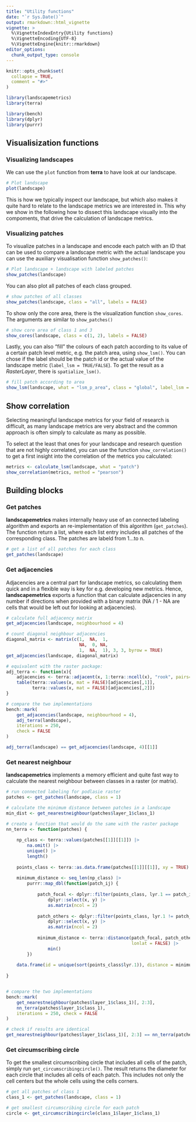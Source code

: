 ---
title: "Utility functions"
date: "`r Sys.Date()`"
output: rmarkdown::html_vignette
vignette: >
  %\VignetteIndexEntry{Utility functions}
  %\VignetteEncoding{UTF-8}
  %\VignetteEngine{knitr::rmarkdown}
editor_options: 
  chunk_output_type: console
---

```{r setup, include = FALSE}
knitr::opts_chunk$set(
  collapse = TRUE,
  comment = "#>"
)
```

```{r load_libraries_hidden, eval=TRUE, echo=FALSE, message=FALSE, results='hide'}
library(landscapemetrics)
library(terra)

library(bench)
library(dplyr)
library(purrr)
```

## Visualisization functions

### Visualizing landscapes
We can use the `plot` function from **terra** to have look at our landscape.

```{r fig.height=12, fig.asp=0.50, fig.align='center', fig.retina = 2}
# Plot landscape
plot(landscape) 
```

This is how we typically inspect our landscape, but which also makes it quite hard to relate to the landscape metrics we are interested in. This why we show in the following how to dissect this landscape visually into the compoments, that drive the calculation of landscape metrics.

### Visualizing patches

To visualize patches in a landscape and encode each patch with an ID that can be used to compare a landscape metric with the actual landscape you can use the auxiliary visualisation function `show_patches()`:

```{r fig.height=12, fig.asp=0.50, fig.align='center', fig.retina = 2}
# Plot landscape + landscape with labeled patches
show_patches(landscape) 
```

You can also plot all patches of each class grouped.

```{r fig.width=7, fig.height=7, fig.asp=0.50, fig.align='center', fig.retina = 2}
# show patches of all classes
show_patches(landscape, class = "all", labels = FALSE)
```

To show only the core area, there is the visualization function `show_cores`. The arguments are similar to `show_patches()`

```{r fig.width=7, fig.height=7, fig.asp=0.50, fig.align='center', fig.retina = 2}
# show core area of class 1 and 3
show_cores(landscape, class = c(1, 2), labels = FALSE)
```

Lastly, you can also "fill" the colours of each patch according to its value of a certain patch level metric, e.g. the patch area, using `show_lsm()`. You can chose if the label should be the patch id or the actual value of the landscape metric (`label_lsm = TRUE/FALSE`). To get the result as a *RasterLayer*, there is `spatialize_lsm()`.

```{r fig.width=7, fig.height=7, fig.asp=0.50, fig.align='center', fig.retina = 2}
# fill patch according to area
show_lsm(landscape, what = "lsm_p_area", class = "global", label_lsm = TRUE)
```

## Show correlation

Selecting meaningful landscape metrics for your field of research is difficult, as many landscape metrics are very abstract and the common approach is often simply to calculate as many as possible.

To select at the least that ones for your landscape and research question that are not highly correlated, you can use the function `show_correlation()` to get a first insight into the correlation of the metrics you calculated:

```{r fig.width=7, fig.height=7, fig.align="center", fig.asp=0.50, fig.align='center', fig.retina = 2}
metrics <- calculate_lsm(landscape, what = "patch")
show_correlation(metrics, method = "pearson")
```

## Building blocks

### Get patches
**landscapemetrics** makes internally heavy use of an connected labeling algorithm and exports an re-implementation of this algorithm (`get_patches`). The function return a list, where each list entry includes all patches of the corresponding class. The patches are labeld from 1...to n. 

```{r}
# get a list of all patches for each class
get_patches(landscape)
```

### Get adjacencies
Adjacencies are a central part for landscape metrics, so calculating them quick and in a flexible way is key for e.g. developing new metrics. Hence, **landscapemetrics** exports a function that can calculate adjacencies in any number if directions when provided with a binary matrix (NA / 1 - NA are cells that would be left out for looking at adjacencies).

```{r}
# calculate full adjacency matrix
get_adjacencies(landscape, neighbourhood = 4)

# count diagonal neighbour adjacencies
diagonal_matrix <- matrix(c(1,  NA,  1,
                            NA,  0, NA,
                            1,  NA,  1), 3, 3, byrow = TRUE)
get_adjacencies(landscape, diagonal_matrix)

# equivalent with the raster package:
adj_terra <- function(x){
    adjacencies <- terra::adjacent(x, 1:terra::ncell(x), "rook", pairs=TRUE)
    table(terra::values(x, mat = FALSE)[adjacencies[,1]],
          terra::values(x, mat = FALSE)[adjacencies[,2]])
}

# compare the two implementations
bench::mark(
    get_adjacencies(landscape, neighbourhood = 4),
    adj_terra(landscape),
    iterations = 250, 
    check = FALSE
)

adj_terra(landscape) == get_adjacencies(landscape, 4)[[1]]
```

### Get nearest neighbour

**landscapemetrics** implements a memory efficient and quite fast way to calculate the nearest neighbour between classes in a raster (or matrix).

```{r}
# run connected labeling for podlasie raster
patches <- get_patches(landscape, class = 1)

# calculate the minimum distance between patches in a landscape
min_dist <- get_nearestneighbour(patches$layer_1$class_1)

# create a function that would do the same with the raster package
nn_terra <- function(patches) {
    
    np_class <- terra::values(patches[[1]][[1]]) |>
        na.omit() |>
        unique() |>
        length()
    
    points_class <- terra::as.data.frame(patches[[1]][[1]], xy = TRUE)
    
    minimum_distance <- seq_len(np_class) |>
        purrr::map_dbl(function(patch_ij) {
            
            patch_focal <- dplyr::filter(points_class, lyr.1 == patch_ij) |> 
                dplyr::select(x, y) |> 
                as.matrix(ncol = 2)
            
            patch_others <- dplyr::filter(points_class, lyr.1 != patch_ij) |> 
                dplyr::select(x, y) |> 
                as.matrix(ncol = 2)
            
            minimum_distance <- terra::distance(patch_focal, patch_others,
                                                lonlat = FALSE) |>
                min()
        })
    
    data.frame(id = unique(sort(points_class$lyr.1)), distance = minimum_distance)
    
}


# compare the two implementations
bench::mark(
    get_nearestneighbour(patches$layer_1$class_1)[, 2:3],
    nn_terra(patches$layer_1$class_1),
    iterations = 250, check = FALSE
)

# check if results are identical
get_nearestneighbour(patches$layer_1$class_1)[, 2:3] == nn_terra(patches$layer_1$class_1)
```

### Get circumscribing circle

To get the smallest circumscribing circle that includes all cells of the patch, simply run `get_circumscribingcircle()`. The result returns the diameter for each circle that includes all cells of each patch. This includes not only the cell centers but the whole cells using the cells corners. 

```{r}
# get all patches of class 1
class_1 <- get_patches(landscape, class = 1)

# get smallest circumscribing circle for each patch
circle <- get_circumscribingcircle(class_1$layer_1$class_1)
```
